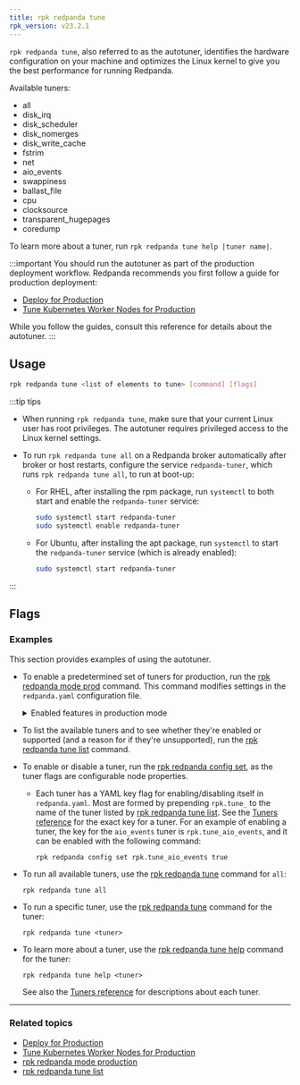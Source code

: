 ```yaml
---
title: rpk redpanda tune
rpk_version: v23.2.1
---
```


<head>
  <meta name="title" content="rpk redpanda tune (autotuner) | Redpanda Docs" />
  <meta name="description" content="rpk redpanda tune (autotuner)" />
  <link rel="canonical" href="https://docs.redpanda.com/docs/reference/rpk/rpk-redpanda/rpk-redpanda-tune/" />
</head>

`rpk redpanda tune`, also referred to as the autotuner, identifies the hardware configuration on your machine and optimizes the Linux kernel to give you the best performance for running Redpanda.

Available tuners:

- all
- disk_irq
- disk_scheduler
- disk_nomerges
- disk_write_cache
- fstrim
- net
- aio_events
- swappiness
- ballast_file
- cpu
- clocksource
- transparent_hugepages
- coredump

To learn more about a tuner, run `rpk redpanda tune help |tuner name|`.

:::important
You should run the autotuner as part of the production deployment workflow. Redpanda recommends you first follow a guide for production deployment:
- [Deploy for Production](../../../../deploy/deployment-option/self-hosted/manual/production/production-deployment) 
- [Tune Kubernetes Worker Nodes for Production](../../../../deploy/deployment-option/self-hosted/kubernetes/kubernetes-tune-workers)

While you follow the guides, consult this reference for details about the autotuner.
:::

## Usage

```bash
rpk redpanda tune <list of elements to tune> [command] [flags]
```

:::tip tips
- When running `rpk redpanda tune`, make sure that your current Linux user has root privileges. The autotuner requires privileged access to the Linux kernel settings.

- To run `rpk redpanda tune all` on a Redpanda broker automatically after broker or host restarts, configure the service `redpanda-tuner`, which runs `rpk redpanda tune all`, to run at boot-up:

  - For RHEL, after installing the rpm package, run `systemctl` to both start and enable the `redpanda-tuner` service:

    ```bash
    sudo systemctl start redpanda-tuner
    sudo systemctl enable redpanda-tuner
    ```

  - For Ubuntu, after installing the apt package, run `systemctl` to start the `redpanda-tuner` service (which is already enabled):

    ```bash
    sudo systemctl start redpanda-tuner
    ```

:::

## Flags

<!--
[cols=",,",]
|===
|*Value* |*Type* |*Description*

|--cpu-set |string |Set of CPUs for tuners to use in cpuset(7) format;
if not specified, tuners will use all available CPUs (default "all").

|-r, --dirs |strings |List of *data* directories or places to store data
(e.g. /var/vectorized/redpanda/); usually your XFS filesystem on an NVMe
SSD device.

|-d, --disks |strings |Lists of devices to tune f.e. 'sda1'.

|-h, --help |- |Help for tune.

|-m, --mode |string |Operation Mode: one of: [sq, sq_split, mq].

|-n, --nic |strings |Network Interface Controllers to tune.

|--output-script |string |Generate a tuning file that can later be used
to tune the system.

|--reboot-allowed |- |Allow tuners to tune boot parameters and request
system reboot.

|--timeout |duration |The maximum time to wait for the tune processes to
complete (e.g. 300ms, 1.5s, 2h45m) (default 10s).

|--config |string |Redpanda or rpk config file; default search paths are
~/.config/rpk/rpk.yaml, $PWD, and /etc/redpanda/`redpanda.yaml`.

|-X, --config-opt |stringArray |Override rpk configuration settings; '-X
help' for detail or '-X list' for terser detail.

|--profile |string |rpk profile to use.

|-v, --verbose |- |Enable verbose logging.
|===

-->

### Examples

This section provides examples of using the autotuner.

- To enable a predetermined set of tuners for production, run the [rpk redpanda mode prod](../../../../reference/rpk/rpk-redpanda/rpk-redpanda-mode) command. This command modifies settings in the `redpanda.yaml` configuration file. 

    <details>
        <summary>Enabled features in production mode</summary>
    Enabling production (`prod`) mode sets the following features, including a subset of tuners:

    ```yaml
    redpanda:
        developer_mode: false
    rpk:
        tune_network: true
        tune_disk_scheduler: true
        tune_disk_nomerges: true
        tune_disk_write_cache: true
        tune_disk_irq: true
        tune_cpu: true
        tune_aio_events: true
        tune_clocksource: true
        tune_swappiness: true
        tune_ballast_file: true
        overprovisioned: false
    ``` 
    </details>

- To list the available tuners and to see whether they're enabled or supported (and a reason for if they're unsupported), run the [rpk redpanda tune list](../../../../reference/rpk/rpk-redpanda/rpk-redpanda-tune-list) command.

- To enable or disable a tuner, run the [rpk redpanda config set](../../../../reference/rpk/rpk-redpanda/rpk-redpanda-config-set), as the tuner flags are configurable node properties.
    
    - Each tuner has a YAML key flag for enabling/disabling itself in `redpanda.yaml`. Most are formed by prepending `rpk.tune_` to the name of the tuner listed by [rpk redpanda tune list](../../../../reference/rpk/rpk-redpanda/rpk-redpanda-tune-list). See the [Tuners reference](../rpk-redpanda-tune-list#tuners) for the exact key for a tuner. For an example of enabling a tuner, the key for the `aio_events` tuner is `rpk.tune_aio_events`, and it can be enabled with the following command:

        ```
        rpk redpanda config set rpk.tune_aio_events true
        ```

- To run all available tuners, use the [rpk redpanda tune](../../../../reference/rpk/rpk-redpanda/rpk-redpanda-tune) command for `all`:

    ```
    rpk redpanda tune all
    ```

- To run a specific tuner, use the [rpk redpanda tune](../../../../reference/rpk/rpk-redpanda/rpk-redpanda-tune) command for the tuner:

    ```
    rpk redpanda tune <tuner>
    ```

- To learn more about a tuner, use the [rpk redpanda tune help](../../../../reference/rpk/rpk-redpanda/rpk-redpanda-tune) command for the tuner:

    ```
    rpk redpanda tune help <tuner>
    ```

  See also the [Tuners reference](../rpk-redpanda-tune-list#tuners) for descriptions about each tuner.


---

### Related topics
- [Deploy for Production](../../../../deploy/deployment-option/self-hosted/manual/production/production-deployment) 
- [Tune Kubernetes Worker Nodes for Production](../../../../deploy/deployment-option/self-hosted/kubernetes/kubernetes-tune-workers)
- [rpk redpanda mode production](../../../../reference/rpk/rpk-redpanda/rpk-redpanda-mode)
- [rpk redpanda tune list](../../../../reference/rpk/rpk-redpanda/rpk-redpanda-tune-list)
